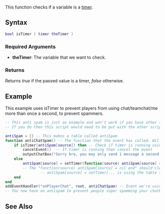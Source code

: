 
{{Server client function}}
This function checks if a variable is a [[/timer.md|timer]].
{{Note|This function is not reliable as timer ids are eventually recycled. Always make sure you nil variables containing a timer after it has expired.}}
==Syntax==
<syntaxhighlight lang="lua">bool isTimer ( timer theTimer )</syntaxhighlight>
{{OOP||[[/timer.md|timer]]:isValid|valid|}}
===Required Arguments===
* '''theTimer''': The variable that we want to check.

===Returns===
Returns ''true'' if the passed value is a timer, ''false'' otherwise.

==Example==
<section name="Server" class="server" show="true">
This example uses isTimer to prevent players from using chat/teamchat/me more than once a second, to prevent spammers.
<syntaxhighlight lang="lua">
-- This anti spam is just an example and won't work if you have other scripts and game modes which manipulate chat,
-- If you do then this script would need to be put with the other script/gamemode that handles chat else cancelEvent() won't work.

antiSpam = {} -- This makes a table called antiSpam
function antiChatSpam() -- The function that the event has called. Will stop all mainchat/teamchat/me spam.
	if isTimer(antiSpam[source]) then -- Check if timer is running using isTimer (this is an example of its use and all)
		cancelEvent()  -- If timer is running then cancel the event
		outputChatBox("Sorry bro, you may only send 1 message a second to prevent spam.", source, 255, 255, 0) -- Message to player
	else
		antiSpam[source] = setTimer(function(source) antiSpam[source] = nil end, 1000, 1, source) -- Timer lasting 1 second.
		-- The "function(source) antiSpam[source] = nil end" should clear the player from table after 1 second so he can chat again. 
                -- antiSpam[source] = setTimer(... is using the table to bind that player to the timer.
	end
end
addEventHandler("onPlayerChat", root, antiChatSpam) -- Event we're using, don't waste your time with getRootElement() (root is the same)
-- You now have an antispam to prevent people super spamming your chatbox!
</syntaxhighlight>
</section>

==See Also==
{{Utility functions}}